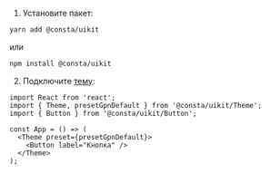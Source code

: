 1. Установите пакет:

```bash
yarn add @consta/uikit
```

или

```bash
npm install @consta/uikit
```

2. Подключите [тему](##LIBS.LIB.STAND/lib:uikit/stand:components-theme-stable):

```tsx
import React from 'react';
import { Theme, presetGpnDefault } from '@consta/uikit/Theme';
import { Button } from '@consta/uikit/Button';

const App = () => (
  <Theme preset={presetGpnDefault}>
    <Button label="Кнопка" />
  </Theme>
);
```
